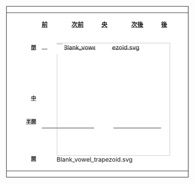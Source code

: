 <div style="float: right; background-color: white; border: 1px solid black; margin: 0.75em 0.75em 0.75em 0.75em;">
<!-- There is an exact copy of this chart on the Wikimedia Commons, under the same page title. When making edits to this chart, it is recommended that you make the same edits to the copy on the Wikimedia Commons as well. Using a browser text size between 80% and 130% is recommended when viewing this chart. -->
<div style="background:transparent;">
{| cellspacing="0px" cellpadding=0 style="text-align:center; background:transparent;"
|- style="text-align:center; font-size:smaller;"
| style="width:70px; text-align:right;" | <!--[{{SERVER}}{{localurl:Template:CSS_IPA_vowel_chart|action=edit}} 修改]-->
| style="width:60px;" | '''[[前母音|前]]'''
| style="width:60px;" | '''[[次前母音|次前]]'''
| style="width:60px;" | '''[[央母音|央]]'''
| style="width:60px;" | '''[[次後母音|次後]]'''
| style="width:60px;" | '''[[後母音|後]]'''
|-
| style="height:30px; font-size:smaller; text-align:right;" | '''[[閉母音|閉]]'''
| style="height:210px;" colspan=5 rowspan=7 | <div style="position:relative;">[[File:Blank vowel trapezoid.svg|300px]]<div style="background:transparent; position:absolute; top:0px; left:0px;">
{| style="position:relative; width:300px; height:210px; text-align:center; background:transparent;"
|-
| style="width:300px; height:210px; text-align:center; background:transparent;" |

<!-- CLOSE VOWELS -->
<div style="position:absolute; left:5%; width:2.33em; top:2%; height:1.33em; font-size:120%; background:white;" class="nounderlines" lang="en">
{{IPA|[[閉前不圓唇母音|i]]&nbsp;•&nbsp;[[閉前圓唇母音|y]]}}</div>
<div style="position:absolute; left:45%; width:2.33em; top:2%; height:1.33em; font-size:120%; background:white;" class="nounderlines" lang="en">
{{IPA|[[閉央不圓唇母音|ɨ]]}}</div>
<div style="position:absolute; left:82%; width:3em; top:2%; height:1.33em; font-size:120%; background:white;" class="nounderlines" lang="en">
{{IPA|[[閉後圓唇母音|u]]}}</div>

<!-- NEAR-CLOSE VOWELS -->

<!-- CLOSE-MID VOWELS -->

<!-- MID VOWELS -->
<!-- <div style="position:absolute; left:23%; width:2.66em; top:44%; height:1.33em; font-size:120%; background:white;" class="nounderlines" lang="en">
{{IPA|(e&nbsp;•&nbsp;ø)}}</div> -->
<div style="position:absolute; left:57%; width:1em; top:44%; height:1.33em; font-size:120%; background:white;" class="nounderlines" lang="en">
{{IPA|[[中央母音|ə]]}}</div>


<!-- OPEN-MID VOWELS -->
<div style="position:absolute; left:31%; width:2.66em; top:58%; height:1.33em; font-size:120%; background:white;" class="nounderlines" lang="en">
{{IPA|[[半開前不圓唇母音|ɛ]]}}</div>
<div style="position:absolute; left:84%; width:2.33em; top:58%; height:1.33em; font-size:120%; background:white;" class="nounderlines" lang="en">
{{IPA|[[半開後圓唇元音|ɔ]]}}</div>

<!-- NEAR-OPEN VOWELS -->

<!-- OPEN VOWELS -->
<div style="position:absolute; left:44%; width:2.66em; top:86%; height:1.33em; font-size:120%; background:white;" class="nounderlines" lang="en">
{{IPA|[[開前不圓唇元音|a]]}}</div>
|}
</div></div>
|-
| style="height:30px; font-size:smaller; text-align:right;" | 
|-
| style="height:30px; font-size:smaller; text-align:right;" |
|-
| style="height:30px; font-size:smaller; text-align:right;" | '''[[中母音|中]]'''
|-
| style="height:30px; font-size:smaller; text-align:right;" | '''[[半開母音|半開]]'''
|-
| style="height:30px; font-size:smaller; text-align:right;" | 
|-
| style="height:30px; font-size:smaller; text-align:right;" | '''[[開母音|開]]'''
|}
</div></div>
